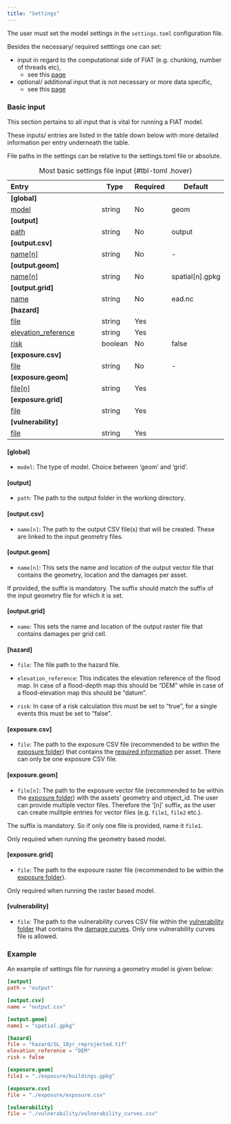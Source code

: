 ```yaml
---
title: "Settings"
---
```

The user must set the model settings in the `settings.toml` configuration file.

Besides the necessary/ required setttings one can set:

- input in regard to the computational side of FIAT (e.g. chunking, number of threads etc),
    - see this [page](computation.qmd)
- optional/ additional input that is not necessary or more data specific,
    - see this [page](optional.qmd)

### Basic input
This section pertains to all input that is vital for running a FIAT model.

These inputs/ entries are listed in the table down below with more detailed information per entry underneath the table.

::: {.callout-note}
File paths in the settings can be relative to the settings.toml file or absolute.
:::

| Entry                          | Type    | Required | Default         |
|:-------------------------------|---------|----------|-----------------|
| **[global]**                   |         |          |                 |
| [model](#global)               | string  | No       | geom            |
| **[output]**                   |         |          |                 |
| [path](#output)                | string  | No       | output          |
| **[output.csv]**               |         |          |                 |
| [name[n]](#output.csv)         | string  | No       | -               |
| **[output.geom]**              |         |          |                 |
| [name[n]](#output.geom)        | string  | No       | spatial[n].gpkg |
| **[output.grid]**              |         |          |                 |
| [name](#output.grid)           | string  | No       | ead.nc          |
| **[hazard]**                   |         |          |                 |
| [file](#hazard)                | string  | Yes      |                 |
| [elevation_reference](#hazard) | string  | Yes      |                 |
| [risk](#hazard)                | boolean | No       | false           |
| **[exposure.csv]**             |         |          |                 |
| [file](#exposure.csv)          | string  | No       | -               |
| **[exposure.geom]**            |         |          |                 |
| [file[n]](#exposure.geom)      | string  | Yes      |                 |
| **[exposure.grid]**            |         |          |                 |
| [file](#exposure.grid)         | string  | Yes      |                 |
| **[vulnerability]**            |         |          |                 |
| [file](#vulnerability)         | string  | Yes      |                 |
: Most basic settings file input {#tbl-toml .hover}

#### [global]

- `model`: The type of model. Choice between 'geom' and 'grid'.

#### [output]

- `path`:  The path to the output folder in the working directory.

#### [output.csv]

- `name[n]`: The path to the output CSV file(s) that will be created. These are linked to the input geometry files.

#### [output.geom]

- `name[n]`: This sets the name and location of the output vector file that contains the geometry, location and the damages per asset.

::: {.callout-warning}
If provided, the suffix is mandatory. The suffix should match the suffix of the input geometry file for which it is set.
:::

#### [output.grid]

- `name`: This sets the name and location of the output raster file that contains damages per grid cell.

#### [hazard]

- `file`: The file path to the hazard file.

- `elevation_reference`: This indicates the elevation reference of the flood map. In case of a flood-depth map this should be "DEM" while in case of a flood-elevation map this should be "datum".

- `risk`: In case of a risk calculation this must be set to "true", for a single events this must be set to "false".

#### [exposure.csv]

- `file`: The path to the exposure CSV file (recommended to be within the [exposure folder](../data/index.qmd)) that contains the [required information](../data/exposure.qmd) per asset. There can only be one exposure CSV file.

#### [exposure.geom]

- `file[n]`: The path to the exposure vector file (recommended to be within the [exposure folder](../data/index.qmd)) with the assets' geometry and object_id. The user can provide multiple vector files. Therefore the '[n]' suffix, as the user can create mulitple entries for vector files (e.g. `file1`, `file2` etc.).

::: {.callout-warning}
The suffix is mandatory. So if only one file is provided, name it `file1`.
:::
::: {.callout-note}
Only required when running the geometry based model.
:::

#### [exposure.grid]

- `file`: The path to the exposure raster file (recommended to be within the [exposure folder](../data/index.qmd)).

::: {.callout-note}
Only required when running the raster based model.
:::

#### [vulnerability]

- `file`: The path to the vulnerability curves CSV file within the [vulnerability folder](../data/index.qmd) that contains the [damage curves](../data/vulnerability.qmd). Only one vulnerability curves file is allowed.

### Example

An example of settings file for running a geometry model is given below:

```toml
[output]
path = "output"

[output.csv]
name = "output.csv"

[output.geom]
name1 = "spatial.gpkg"

[hazard]
file = "hazard/SL_10yr_reprojected.tif"
elevation_reference = "DEM"
risk = false

[exposure.geom]
file1 = "./exposure/buildings.gpkg"

[exposure.csv]
file = "./exposure/exposure.csv"

[vulnerability]
file = "./vulnerability/vulnerability_curves.csv"
```
